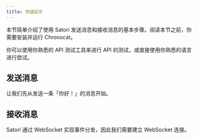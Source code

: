 ```yaml
---
title: 快速起步
---
```



<AreaDevelop />

本节简单介绍了使用 Satori 发送消息和接收消息的基本步骤。阅读本节之前，你需要安装并运行 Chronocat。

你可以使用你熟悉的 API 测试工具来进行 API 的测试，或直接使用你熟悉的语言进行尝试。

## 发送消息

让我们先从发送一条「你好！」的消息开始。

<Constructing />

## 接收消息

Satori 通过 WebSocket 实现事件分发，因此我们需要建立 WebSocket 连接。

<Constructing />
